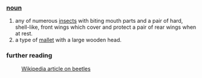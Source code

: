 ===[[noun]]===
#any of numerous [[insect]]s with biting mouth parts and a pair of hard, shell-like, front wings which cover and protect a pair of rear wings when at rest.
#a type of [[mallet]] with a large wooden head.
===further reading===
:[[w:beetle|Wikipedia article on beetles]]
